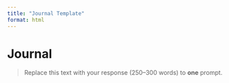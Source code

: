 ```yaml
---
title: "Journal Template"
format: html
---
```


# Journal

> Replace this text with your response (250–300 words) to **one** prompt.
